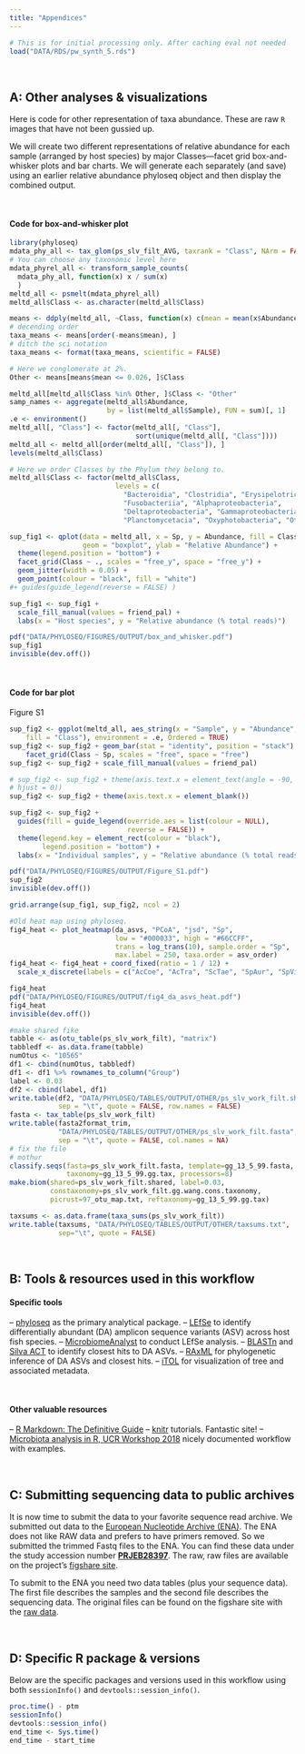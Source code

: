 ```yaml
---
title: "Appendices"
---
```


```r
# This is for initial processing only. After caching eval not needed
load("DATA/RDS/pw_synth_5.rds")
```
<br/>

## A: Other analyses & visualizations

Here is code for other representation of taxa abundance. These are raw `R` images that have not been gussied up.

We will create two different representations of relative abundance for each sample (arranged by host species) by major Classes---facet grid box-and-whisker plots and bar charts. We will generate each separately (and save) using an earlier  relative abundance phyloseq object and then display the combined output.

<br/>

#### Code for box-and-whisker plot

```r
library(phyloseq)
mdata_phy_all <- tax_glom(ps_slv_filt_AVG, taxrank = "Class", NArm = FALSE)
# You can choose any taxonomic level here
mdata_phyrel_all <- transform_sample_counts(
  mdata_phy_all, function(x) x / sum(x)
  )
meltd_all <- psmelt(mdata_phyrel_all)
meltd_all$Class <- as.character(meltd_all$Class)

means <- ddply(meltd_all, ~Class, function(x) c(mean = mean(x$Abundance)))
# decending order
taxa_means <- means[order(-means$mean), ]
# ditch the sci notation
taxa_means <- format(taxa_means, scientific = FALSE)

# Here we conglomerate at 2%.
Other <- means[means$mean <= 0.026, ]$Class

meltd_all[meltd_all$Class %in% Other, ]$Class <- "Other"
samp_names <- aggregate(meltd_all$Abundance,
                        by = list(meltd_all$Sample), FUN = sum)[, 1]
.e <- environment()
meltd_all[, "Class"] <- factor(meltd_all[, "Class"],
                               sort(unique(meltd_all[, "Class"])))
meltd_all <- meltd_all[order(meltd_all[, "Class"]), ]
levels(meltd_all$Class)

# Here we order Classes by the Phylum they belong to.
meltd_all$Class <- factor(meltd_all$Class,
                          levels = c(
                            "Bacteroidia", "Clostridia", "Erysipelotrichia",
                            "Fusobacteriia", "Alphaproteobacteria",
                            "Deltaproteobacteria", "Gammaproteobacteria",
                            "Planctomycetacia", "Oxyphotobacteria", "Other"))

sup_fig1 <- qplot(data = meltd_all, x = Sp, y = Abundance, fill = Class,
                  geom = "boxplot", ylab = "Relative Abundance") +
  theme(legend.position = "bottom") +
  facet_grid(Class ~ ., scales = "free_y", space = "free_y") +
  geom_jitter(width = 0.05) +
  geom_point(colour = "black", fill = "white")
#+ guides(guide_legend(reverse = FALSE) )

sup_fig1 <- sup_fig1 +
  scale_fill_manual(values = friend_pal) +
  labs(x = "Host species", y = "Relative abundance (% total reads)")

pdf("DATA/PHYLOSEQ/FIGURES/OUTPUT/box_and_whisker.pdf")
sup_fig1
invisible(dev.off())
```
<br/>

#### Code for bar plot

<div class="paper">Figure S1</div>


```r
sup_fig2 <- ggplot(meltd_all, aes_string(x = "Sample", y = "Abundance",
    fill = "Class"), environment = .e, Ordered = TRUE)
sup_fig2 <- sup_fig2 + geom_bar(stat = "identity", position = "stack") +
    facet_grid(Class ~ Sp, scales = "free", space = "free")
sup_fig2 <- sup_fig2 + scale_fill_manual(values = friend_pal)

# sup_fig2 <- sup_fig2 + theme(axis.text.x = element_text(angle = -90,
# hjust = 0))
sup_fig2 <- sup_fig2 + theme(axis.text.x = element_blank())

sup_fig2 <- sup_fig2 +
  guides(fill = guide_legend(override.aes = list(colour = NULL),
                             reverse = FALSE)) +
  theme(legend.key = element_rect(colour = "black"),
        legend.position = "bottom") +
  labs(x = "Individual samples", y = "Relative abundance (% total reads)")

pdf("DATA/PHYLOSEQ/FIGURES/OUTPUT/Figure_S1.pdf")
sup_fig2
invisible(dev.off())
```


```r
grid.arrange(sup_fig1, sup_fig2, ncol = 2)
```


```r
#Old heat map using phyloseq.
fig4_heat <- plot_heatmap(da_asvs, "PCoA", "jsd", "Sp",
                          low = "#000033", high = "#66CCFF",
                          trans = log_trans(10), sample.order = "Sp",
                          max.label = 250, taxa.order = asv_order)
fig4_heat <- fig4_heat + coord_fixed(ratio = 1 / 12) +
  scale_x_discrete(labels = c("AcCoe", "AcTra", "ScTae", "SpAur", "SpVir"))

fig4_heat
pdf("DATA/PHYLOSEQ/FIGURES/OUTPUT/fig4_da_asvs_heat.pdf")
fig4_heat
invisible(dev.off())
```


```r
#make shared fike
tabble <- as(otu_table(ps_slv_work_filt), "matrix")
tabbledf <- as.data.frame(tabble)
numOtus <- "10565"
df1 <- cbind(numOtus, tabbledf)
df1 <- df1 %>% rownames_to_column("Group")
label <- 0.03
df2 <- cbind(label, df1)
write.table(df2, "DATA/PHYLOSEQ/TABLES/OUTPUT/OTHER/ps_slv_work_filt.shared",
            sep = "\t", quote = FALSE, row.names = FALSE)
fasta <- tax_table(ps_slv_work_filt)
write.table(fasta2format_trim,
            "DATA/PHYLOSEQ/TABLES/OUTPUT/OTHER/ps_slv_work_filt.fasta",
            sep = "\t", quote = FALSE, col.names = NA)
# fix the file
# mothur
classify.seqs(fasta=ps_slv_work_filt.fasta, template=gg_13_5_99.fasta,
              taxonomy=gg_13_5_99.gg.tax, processors=8)
make.biom(shared=ps_slv_work_filt.shared, label=0.03,
          constaxonomy=ps_slv_work_filt.gg.wang.cons.taxonomy,
          picrust=97_otu_map.txt, reftaxonomy=gg_13_5_99.gg.tax)

taxsums <- as.data.frame(taxa_sums(ps_slv_work_filt))
write.table(taxsums, "DATA/PHYLOSEQ/TABLES/OUTPUT/OTHER/taxsums.txt",
            sep="\t", quote = FALSE)
```

<br/>

## B: Tools & resources used in this workflow

#### Specific tools

-- [phyloseq](https://joey711.github.io/phyloseq/){target="_blank"} as the primary analytical package.
-- [LEfSe](https://dx.doi.org/10.1038%2Fnmeth.2658){target="_blank"} to identify differentially abundant (DA) amplicon sequence variants (ASV) across host fish species.
-- [MicrobiomeAnalyst](http://www.microbiomeanalyst.ca/){target="_blank"}  to conduct LEfSe analysis.
-- [BLASTn](https://blast.ncbi.nlm.nih.gov/Blast.cgi){target="_blank"} and [Silva ACT](https://www.arb-silva.de/aligner/){target="_blank"} to identify closest hits to DA ASVs.
-- [RAxML](https://sco.h-its.org/exelixis/web/software/raxml/){target="_blank"} for phylogenetic inference of DA ASVs and closest hits.
-- [iTOL](https://itol.embl.de/){target="_blank"} for visualization of tree and associated metadata.

<br/>

#### Other valuable resources

-- [R Markdown: The Definitive Guide](https://bookdown.org/yihui/rmarkdown/){target="_blank"}
-- [knitr](http://yihui.name/knitr/){target="_blank"} tutorials. Fantastic site!
-- [Microbiota analysis in R, UCR Workshop 2018](https://rpubs.com/maddieSC/R_SOP_UCR_Jan_2018){target="_blank"} nicely documented workflow with examples.

<br/>

## C: Submitting sequencing data to public archives

It is now time to submit the data to your favorite sequence read archive. We submitted out data to the [European Nucleotide Archive (ENA)](https://www.ebi.ac.uk/ena){target="blank"}. The ENA does not like RAW data and prefers to have primers removed. So we submitted the trimmed Fastq files to the ENA. You can find these data under the study accession number [**PRJEB28397**](https://www.ebi.ac.uk/ena/browser/view/PRJEB28397){target="blank"}. The raw, raw files are available on the project's [figshare site](https://doi.org/10.6084/m9.figshare.6875522){target="blank"}.

To submit to the ENA you need two data tables (plus your sequence data). The first file describes the samples and the second file describes the sequencing data. The original files can be found on the figshare site with the [raw data](https://doi.org/10.6084/m9.figshare.6875522){target="_blank"}.

<br/>

## D: Specific R package & versions

Below are the specific packages and versions used in this workflow using both `sessionInfo()` and `devtools::session_info()`.

```r
proc.time() - ptm
sessionInfo()
devtools::session_info()
end_time <- Sys.time()
end_time - start_time
```

